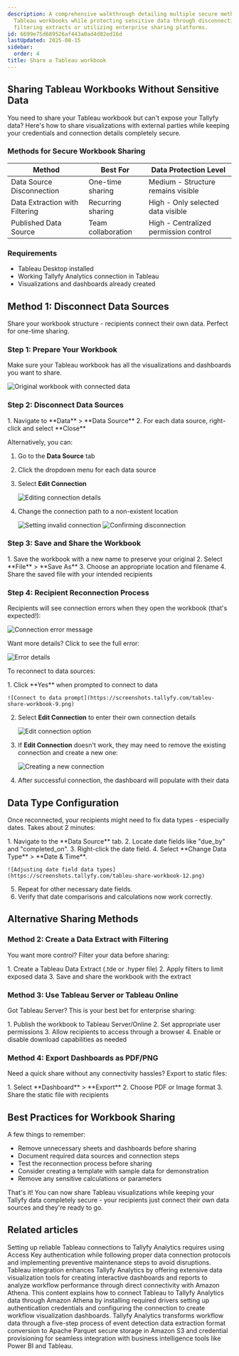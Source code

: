 ```yaml
---
description: A comprehensive walkthrough detailing multiple secure methods for sharing
  Tableau workbooks while protecting sensitive data through disconnecting data sources
  filtering extracts or utilizing enterprise sharing platforms.
id: 6699e75d689526af443a0ad4d82ed16d
lastUpdated: 2025-08-15
sidebar:
  order: 4
title: Share a Tableau workbook
---
```



## Sharing Tableau Workbooks Without Sensitive Data

You need to share your Tableau workbook but can't expose your Tallyfy data? Here's how to share visualizations with external parties while keeping your credentials and connection details completely secure.

### Methods for Secure Workbook Sharing

| Method | Best For | Data Protection Level |
|--------|----------|----------------------|
| Data Source Disconnection | One-time sharing | Medium - Structure remains visible |
| Data Extraction with Filtering | Recurring sharing | High - Only selected data visible |
| Published Data Source | Team collaboration | High - Centralized permission control |

### Requirements

- Tableau Desktop installed
- Working Tallyfy Analytics connection in Tableau
- Visualizations and dashboards already created

## Method 1: Disconnect Data Sources

Share your workbook structure - recipients connect their own data. Perfect for one-time sharing.

### Step 1: Prepare Your Workbook

Make sure your Tableau workbook has all the visualizations and dashboards you want to share.

![Original workbook with connected data](https://screenshots.tallyfy.com/tableu-share-workbook-1.png)

### Step 2: Disconnect Data Sources

<Steps>
1. Navigate to **Data** > **Data Source**
2. For each data source, right-click and select **Close**
</Steps>

Alternatively, you can:
<Steps>
1. Go to the **Data Source** tab
2. Click the dropdown menu for each data source
3. Select **Edit Connection**

    ![Editing connection details](https://screenshots.tallyfy.com/tableu-share-workbook-3.png)
4. Change the connection path to a non-existent location

    ![Setting invalid connection](https://screenshots.tallyfy.com/tableu-share-workbook-4.png)
    ![Confirming disconnection](https://screenshots.tallyfy.com/tableu-share-workbook-5.png)
</Steps>

### Step 3: Save and Share the Workbook

<Steps>
1. Save the workbook with a new name to preserve your original
2. Select **File** > **Save As**
3. Choose an appropriate location and filename
4. Share the saved file with your intended recipients
</Steps>

### Step 4: Recipient Reconnection Process

Recipients will see connection errors when they open the workbook (that's expected!):

![Connection error message](https://screenshots.tallyfy.com/tableu-share-workbook-7.png)

Want more details? Click to see the full error:

![Error details](https://screenshots.tallyfy.com/tableu-share-workbook-8.png)

To reconnect to data sources:

<Steps>
1. Click **Yes** when prompted to connect to data
   
    ![Connect to data prompt](https://screenshots.tallyfy.com/tableu-share-workbook-9.png)
2. Select **Edit Connection** to enter their own connection details
   
    ![Edit connection option](https://screenshots.tallyfy.com/tableu-share-workbook-10.png)
3. If **Edit Connection** doesn't work, they may need to remove the existing connection and create a new one:
   
    ![Creating a new connection](https://screenshots.tallyfy.com/tableu-share-workbook-11.png)
4. After successful connection, the dashboard will populate with their data
</Steps>

## Data Type Configuration

Once reconnected, your recipients might need to fix data types - especially dates. Takes about 2 minutes:

<Steps>
1. Navigate to the **Data Source** tab.
2. Locate date fields like "due_by" and "completed_on".
3. Right-click the date field.
4. Select **Change Data Type** > **Date & Time**.

    ![Adjusting date field data types](https://screenshots.tallyfy.com/tableu-share-workbook-12.png)
5. Repeat for other necessary date fields.
6. Verify that date comparisons and calculations now work correctly.
</Steps>

## Alternative Sharing Methods

### Method 2: Create a Data Extract with Filtering

You want more control? Filter your data before sharing:

<Steps>
1. Create a Tableau Data Extract (.tde or .hyper file)
2. Apply filters to limit exposed data
3. Save and share the workbook with the extract
</Steps>

### Method 3: Use Tableau Server or Tableau Online

Got Tableau Server? This is your best bet for enterprise sharing:

<Steps>
1. Publish the workbook to Tableau Server/Online
2. Set appropriate user permissions
3. Allow recipients to access through a browser
4. Enable or disable download capabilities as needed
</Steps>

### Method 4: Export Dashboards as PDF/PNG

Need a quick share without any connectivity hassles? Export to static files:

<Steps>
1. Select **Dashboard** > **Export**
2. Choose PDF or Image format
3. Share the static file with recipients
</Steps>

## Best Practices for Workbook Sharing

A few things to remember:
- Remove unnecessary sheets and dashboards before sharing
- Document required data sources and connection steps
- Test the reconnection process before sharing
- Consider creating a template with sample data for demonstration
- Remove any sensitive calculations or parameters

That's it! You can now share Tableau visualizations while keeping your Tallyfy data completely secure - your recipients just connect their own data sources and they're ready to go.


## Related articles
<CardGrid>
<LinkTitleCard header="<b>Tableau > Troubleshoot issues</b>" href="/products/pro/integrations/analytics/tableau/how-to-troubleshoot-data-connection-issues-in-tallyfy/" > Setting up reliable Tableau connections to Tallyfy Analytics requires using Access Key authentication while following proper data connection protocols and implementing preventive maintenance steps to avoid disruptions. </LinkTitleCard>
<LinkTitleCard header="<b>Analytics > Tableau</b>" href="/products/pro/integrations/analytics/tableau/" > Tableau integration enhances Tallyfy Analytics by offering extensive data visualization tools for creating interactive dashboards and reports to analyze workflow performance through direct connectivity with Amazon Athena. </LinkTitleCard>
<LinkTitleCard header="<b>Tableau > Connect Tableau to Tallyfy</b>" href="/products/pro/integrations/analytics/tableau/how-can-i-connect-tableau-to-my-tallyfy-data/" > This content explains how to connect Tableau to Tallyfy Analytics data through Amazon Athena by installing required drivers setting up authentication credentials and configuring the connection to create workflow visualization dashboards. </LinkTitleCard>
<LinkTitleCard header="<b>Analytics > How Tallyfy Analytics works</b>" href="/products/pro/integrations/analytics/how-does-tallyfy-analytics-process-my-data/" > Tallyfy Analytics transforms workflow data through a five-step process of event detection data extraction format conversion to Apache Parquet secure storage in Amazon S3 and credential provisioning for seamless integration with business intelligence tools like Power BI and Tableau. </LinkTitleCard>
</CardGrid>